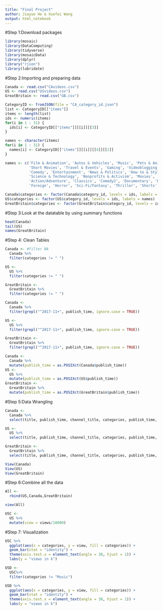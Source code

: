 ```yaml
---
title: "Final Project"
author: Jiayue He & Xuefei Wang
output: html_notebook
---
```


#Step 1:Download packages
```r
library(mosaic)
library(DataComputing)
library(tidyverse)
library(mosaicData)
library(dplyr)
library("rjson")
library(lubridate)
```


#Step 2:Importing and preparing data 
```r
Canada <- read.csv("CAvideos.csv")
US <- read.csv("USvideos.csv")
GreatBritain <- read.csv("GB.csv")
```

```r
CategoryID <- fromJSON(file = "CA_category_id.json")
list <- CategoryID[["items"]]
items <- length(list)
ids <- numeric(items)
for(i in 1 : 31) {
  ids[i] <- CategoryID[["items"]][[i]][[3]]
}

names <- character(items)
for(i in 1 : 31) {
  names[i] <- CategoryID[["items"]][[i]][[4]][[2]]
}

names <- c('Film & Animation', 'Autos & Vehicles', 'Music', 'Pets & Animals', 'Sports', 
           'Short Movies', 'Travel & Events', 'Gaming', 'Videoblogging', 'People & Blogs', 
           'Comedy', 'Entertainment', 'News & Politics', 'How to & Style', 'Education', 
           'Science & Technology', 'Nonprofits & Activism', 'Movies', 'Anime/Animation', 
           'Action/Adventure', 'Classics', 'Comedy2', 'Documentary', 'Drama', 'Family', 
           'Foreign', 'Horror', 'Sci-Fi/Fantasy', 'Thriller', 'Shorts', 'Shows')

Canada$categories <- factor(Canada$category_id, levels = ids, labels = names)
US$categories <- factor(US$category_id, levels = ids, labels = names)
GreatBritain$categories <- factor(GreatBritain$category_id, levels = ids, labels = names)
```


#Step 3:Look at the datatable by using summary functions
```r
head(Canada)
tail(US)
names(GreatBritain)
```



#Step 4: Clean Tables
```r
Canada <- #filter NA
  Canada %>%
  filter(categories != " ")

US <-
  US %>%
  filter(categories != " ")

GreatBritain <-
  GreatBritain %>%
  filter(categories != " ")
```

```r
Canada <-
  Canada %>%
  filter(grepl("^2017-11+", publish_time, ignore.case = TRUE))

US <-
  US %>%
  filter(grepl("^2017-11+", publish_time, ignore.case = TRUE))

GreatBritain <-
  GreatBritain %>%
  filter(grepl("^2017-11+", publish_time, ignore.case = TRUE))

```


```r
Canada <-
  Canada %>%
  mutate(publish_time = as.POSIXct(Canada$publish_time))
US <-
  US %>%
  mutate(publish_time = as.POSIXct(US$publish_time))
GreatBritain <-
  GreatBritain %>%
  mutate(publish_time = as.POSIXct(GreatBritain$publish_time))
```


#Step 5:Data Wrangling 
```r
Canada <-
  Canada %>%
  select(title, publish_time, channel_title, categories, publish_time, tags, views, likes, dislikes, comment_count, thumbnail_link, description)

US <-
  US %>%
  select(title, publish_time, channel_title, categories, publish_time, tags, views, likes, dislikes, comment_count, thumbnail_link, description)

GreatBritain <-
  GreatBritain %>%
  select(title, publish_time, channel_title, categories, publish_time, tags, views, likes, dislikes, comment_count, thumbnail_link, description)
```



```r
View(Canada)
View(US)
View(GreatBritain)
```


#Step 6:Combine all the data
```r
All <-
  rbind(US,Canada,GreatBritain)
```

```r
view(All)
```

```r
USC <-
  US %>%
  mutate(view = views/10000)
```






#Step 7: Visualization
```r
USC %>%
  ggplot(aes(x = categories, y = view, fill = categories)) +
  geom_bar(stat = "identity") +
  theme(axis.text.x = element_text(angle = 30, hjust = 1)) +
  labs(y = "views in k")
```

```r
USD <-
  USC%>%
  filter(categories != "Music")

USD %>%
  ggplot(aes(x = categories, y = view, fill = categories)) +
  geom_bar(stat = "identity") +
  theme(axis.text.x = element_text(angle = 30, hjust = 1)) +
  labs(y = "views in k")
``` 







